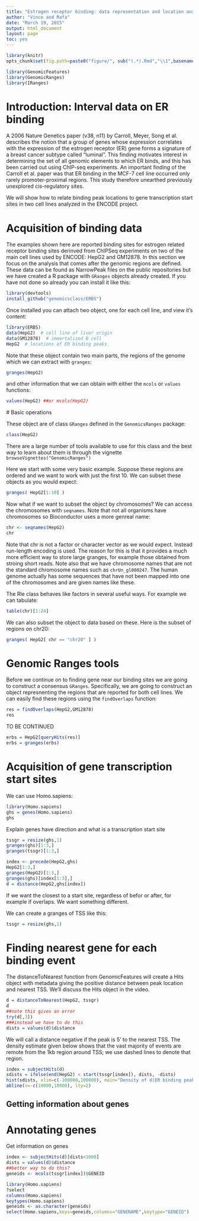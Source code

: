 ```yaml
---
title: "Estrogen receptor binding: data representation and location analysis"
author: "Vince and Rafa"
date: "March 19, 2015"
output: html_document
layout: page
toc: yes
---
```


```r
library(knitr)
opts_chunk$set(fig.path=paste0("figure/", sub("(.*).Rmd","\\1",basename(knitr:::knit_concord$get('infile'))), "-"))
```

```r
library(GenomicFeatures)
library(GenomicRanges)
library(IRanges)
```

# Introduction: Interval data on ER binding

A 2006 Nature Genetics paper (v38, n11) by Carroll, Meyer, Song et al.
describes the notion that a group of genes
whose expression correlates 
with the expression of the estrogen receptor (ER) gene
forms a signature of a breast cancer subtype
called "luminal".  This finding motivates interest in determining
the set of all genomic elements to which ER binds, and this has
been carried out using ChIP-seq experiments.  An important 
finding of the Carroll et al. paper was that ER binding 
in the MCF-7 cell line occurred only rarely promoter-proximal regions.
This study therefore unearthed previously unexplored 
cis-regulatory sites.

We will show how to relate binding peak locations to gene
transcription start sites in two cell lines analyzed in the
ENCODE project.

# Acquisition of binding data

The examples shown here are reported binding sites for estrogen related receptor binding sites derinved from ChIPSeq experiments on two of the main cell lines used by ENCODE: HepG2 and GM12878. In this section we focus on the analysis that comes after the genomic regions are defined. These data can be found as NarrowPeak files on the public repositories but we have created a R package with `GRanges` objects already created. If you have not done so already you can install it like this:

```r
library(devtools)
install_github("genomicsclass/ERBS")
```

Once installed you can attach two object, one for each cell line, and view it's content:
```r
library(ERBS)
data(HepG2)  # cell line of liver origin
data(GM12878)  # immortalized B cell
HepG2  # locations of ER binding peaks
```

Note that these object contain two main parts, the regions of the genome which we can extract with  `granges`:
```r
granges(HepG2)
```
and other information that we can obtain with either the `mcols` or `values` functions:
```r
values(HepG2) ##or mcols(HepG2)
```

<a name="basic"></a>
# Basic operations 

These object are of class `GRanges` defined in the `GenomicsRanges` package:
```r
class(HepG2)
```
There are a large number of tools available to use for this class and the best way to learn about them is through the vignette `browseVignettes("GenomicRanges")`

Here we start with some very basic example. Suppose these regions are ordered and we want to work with just the first 10. We can subset these objects as you would expect:
```r
granges( HepG2[1:10] )
```
Now what if we want to subset the object by chromosomes? We can access the chromosomes with `seqnames`. Note that not all organisms have chromosomes so Bioconductor uses a more genreal name:

```r
chr <- seqnames(HepG2)
chr
```

Note that chr is not a factor or character vector as we would expect. Instead run-length encoding is used. The reason for this is that it provides a much more efficient way to store large granges, for example those obtained from stroing short reads. Note also that we have chromosome names that are not the standard chromosome names such as `chrUn_gl000247`. The human genome actually has some sequences that have not been mapped into one of the chromosomes and are given names like these. 

The Rle class behaves like factors in several useful ways. For example we can tabulate:

```r
table(chr)[1:24]
```

We can also subset the object to data based on these. Here is the subset of regions on chr20:

```r
granges( HepG2[ chr == "chr20" ] )
```


# Genomic Ranges tools

Before we continue on to finding gene near our binding sites we are going to construct a consensus `GRanges`. Specifically, we are going to construct an object represnenting the regions that are reported for both cell lines. We can easily find these regions using the `findOverlaps` function:

```r
res = findOverlaps(HepG2,GM12878)
res
```
 
 TO BE CONTINUED

```r
erbs = HepG2[queryHits(res)]
erbs = granges(erbs)
```


# Acquisition of gene transcription start sites

We can use Homo.sapiens:

```r
library(Homo.sapiens)
ghs = genes(Homo.sapiens)
ghs
```

Explain genes have direction and what is a transcription start site

```r
tssgr = resize(ghs,1)
granges(ghs)[1:3,]
granges(tssgr)[1:3,]
```


```r
index <- precede(HepG2,ghs)
HepG2[1:3,]
granges(HepG2)[1:3,]
granges(ghs)[index[1:3],]
d = distance(HepG2,ghs[index])
```

If we want the closest to a start site, regardless of befor or after, for example if overlaps. We want something different.

We can create a granges of TSS like this:

```r
tssgr = resize(ghs,1)
```


# Finding nearest gene for each binding event

The distanceToNearest function from GenomicFeatures will
create a Hits object with metadata giving the positive distance
between peak location and nearest TSS.  We'll discuss the Hits
object in the video.

```r
d = distanceToNearest(HepG2, tssgr)
d
##note this gives an error
try(d[,3])
###instead we have to do this
dists = values(d)$distance
```

We will call a distance negative if the peak is 5' to the nearest TSS.
The density estimate given below shows that the vast majority of
events are remote from the 1kb region around TSS; we use dashed
lines to denote that region.

```r
index = subjectHits(d)
sdists = ifelse(end(HepG2) < start(tssgr[index]), dists, -dists)
hist(sdists, xlim=c(-100000,100000), main="Density of d(ER binding peak, nearest TSS)" ,breaks=seq(min(sdists),max(sdists),len=1000))
abline(v=-c(10000,10000), lty=2)
```

## Getting information about genes

# Annotating genes

Get information on genes

```r
index <- subjectHits(d)[dists<1000]
dists = values(d)$distance
##better way to do this?
geneids <- mcols(tssgr[index])$GENEID
```

```r
library(Homo.sapiens)
?select
columns(Homo.sapiens)
keytypes(Homo.sapiens)
geneids <- as.character(geneids)
select(Homo.sapiens,keys=geneids,columns="GENENAME",keytype="GENEID")
```






